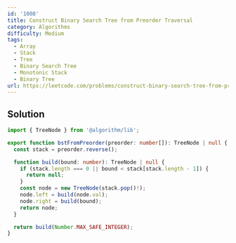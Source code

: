 ```yaml
---
id: '1008'
title: Construct Binary Search Tree from Preorder Traversal
category: Algorithms
difficulty: Medium
tags:
  - Array
  - Stack
  - Tree
  - Binary Search Tree
  - Monotonic Stack
  - Binary Tree
url: https://leetcode.com/problems/construct-binary-search-tree-from-preorder-traversal
---
```


## Solution

```typescript filename="solution.ts" copy
import { TreeNode } from '@algorithm/lib';

export function bstFromPreorder(preorder: number[]): TreeNode | null {
  const stack = preorder.reverse();

  function build(bound: number): TreeNode | null {
    if (stack.length === 0 || bound < stack[stack.length - 1]) {
      return null;
    }
    const node = new TreeNode(stack.pop()!);
    node.left = build(node.val);
    node.right = build(bound);
    return node;
  }

  return build(Number.MAX_SAFE_INTEGER);
}
```
